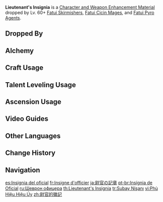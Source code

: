 {{Item Infobox
|id          = 112034
|image       = Item Officer's Insignia.png
|type        = Character and Weapon Enhancement Materials
|group       = Fatui Skirmisher Materials
|group2      = General Enemy Drops
|invCategory = Character Development Items
|quality     = 3
|description = An insignia to identify officers. The Fatui possess a colossal army, so there must be something extraordinary about the ones who achieved this rank within the group.
|source1     = Dropped by Lv. 60+ [[Fatui Skirmishers]]
|source2     = Dropped by Lv. 60+ [[Fatui Cicin Mages]]
|source3     = Dropped by Lv. 60+ [[Fatui Pyro Agent]]s
|source4     = [[Alchemy]]
|source5     = 
}}
'''Lieutenant's Insignia''' is a [[Character and Weapon Enhancement Material]] dropped by Lv. 60+ [[Fatui Skirmishers]], [[Fatui Cicin Mages]], and [[Fatui Pyro Agent]]s.

==Dropped By==
{{Dropped By|level=60}}

==Alchemy==
{{Recipe
|type = Crafting
|Sergeant's Insignia = 3
|Mora = 50
|sort = Sergeant's Insignia;Mora
}}

==Craft Usage==
{{Craft Usage}}

==Talent Leveling Usage==
{{Talent Leveling Usage}}

==Ascension Usage==
{{Ascension Usage}}

==Video Guides==
{{EVT
|video1   = https://youtu.be/0G4DreFWa-g
|caption1 = Farm Guide (Mondstadt, Liyue and Inazuma)
}}

==Other Languages==
{{Other Languages
|en      = Lieutenant's Insignia
|zhs     = 尉官的徽记
|zhs_rm  = Wèiguān de Huījì
|zht     = 尉官的徽記
|zht_rm  = Wèiguān de Huījì
|zh_tl   = Lieutenant's Insignia
|ja      = 尉官の記章
|ja_rm   = Ikan no Kishou
|ja_tl   = Company Officer's Insignia
|ko      = 위관의 휘장
|ko_rm   = Wigwan-ui Hwijang
|ko_tl   = Company Officer's Insignia
|es      = Insignia del oficial
|es_tl   = Officer's Insignia
|fr      = Insigne d'officier
|fr_tl   = Officer's Insignia
|ru      = Шеврон офицера
|ru_tl   = Officer's Chevron
|th      = Officer's Insignia
|vi      = Phù Hiệu Hiệu Úy
|vi_tl   = 
|de      = Abzeichen für Offiziere
|de_tl   = Insignia for Officers
|id      = Lieutenant's Insignia
|pt      = Insígnia de Oficial
|pt_tl   = 
|tr      = Subay Nişanı
|tr_tl   = Officer Insignia
|it      = Emblema del tenente
|it_tl   = 
}}

==Change History==
{{Change History|1.0}}

==Navigation==
{{Development Item Navbox|Character and Weapon Enhancement Materials}}

[[es:Insignia del oficial]]
[[fr:Insigne d'officier]]
[[ja:尉官の記章]]
[[pt-br:Insígnia de Oficial]]
[[ru:Шеврон офицера]]
[[th:Lieutenant's Insignia]]
[[tr:Subay Nişanı]]
[[vi:Phù Hiệu Hiệu Úy]]
[[zh:尉官的徽記]]